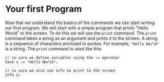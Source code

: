# Your first Program

Now that we understand the basics of the commands we can start writing our first program. We will start with a simple program that prints "Hello World" to the screen. To do this we will use the `print` command. The `print` command takes a string as an argument and prints it to the screen. A string is a sequence of characters enclosed in quotes. For example, `"Hello World"` is a string. The `print` command is used like this:

```zu
// in zura we define variables using the := operator
have x := "Hello World"; 

// in zura we also use info to print to the screen
info x;
```